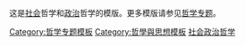 {{Navbox
| name       = 社会与政治哲学
| state      = {{{state|}}}
| title      = [[社会哲学|社会]]哲学和[[政治哲学|政治]]哲学
| titlestyle = background:#ddaaaa;
| groupstyle = background:#ddaaaa;
| belowstyle = background:#ddaaaa;
| bodyclass  = hlist

| group1 = [[:Category:社会哲学家|社会]]与[[:Category:政治哲學家|政治哲學家]]
| evenstyle = background:#f3e1e1;
| list1  =
* [[安薩里]]
* [[索尔·阿林斯基|阿林斯基]]
* [[亚里士多德]]
* [[室利·阿罗频多|阿罗频多]]
* [[伊本·魯世德]]
* [[希波的奥古斯丁|奥古斯丁]]
* [[托马斯·阿奎那|阿奎那]]
* {{le|若克斯·阿蘇爾門迪|Joxe Azurmendi|阿蘇爾門迪}}
* [[阿兰·巴迪欧|巴迪欧]]
* [[米哈伊尔·亚历山德罗维奇·巴枯宁|巴枯宁]]
* [[让·鲍德里亚|鲍德里亚]]
* {{le|阿兰•德•伯努瓦|Alain de Benoist|伯努瓦}}
* [[杰里米·边沁|边沁]]
* [[以赛亚·伯林|伯林]]
* [[波納德]]
* [[伯纳德·鲍桑葵|鲍桑葵]]
* [[埃德蒙·伯克|伯克]]
* [[阿尔贝·加缪|加缪]]
* [[考底利耶]]
* [[西塞罗]]
* [[诺姆·乔姆斯基|乔姆斯基]]
* [[奥古斯特·孔德|孔德]]
* [[孔子]]
* [[居伊·德博|德博]]
* [[密洛凡·德热拉斯|德热拉斯]]
* [[爱米尔·涂尔干|涂尔干]]
* [[弗里德里希·恩格斯|恩格斯]]
* [[米歇尔·福柯|福柯]]
* [[夏尔·傅立叶|傅立叶]]
* [[圣雄甘地|甘地]]
* [[阿爾諾德·蓋倫|盖伦]]
* [[乔瓦尼·秦梯利|秦梯利]]
* [[安东尼奥·葛兰西|葛兰西]]
* [[胡果·格老秀斯|格老秀斯]]
* [[尤尔根·哈贝马斯|哈贝马斯]]
* [[韩非]]
* [[托马斯·霍布斯|霍布斯]]
* [[大卫·休谟|休谟]]
* [[伊曼努尔·康德|康德]]
* [[罗素·柯克|柯克]]
* [[彼得·阿列克谢耶维奇·克鲁泡特金|克鲁泡特金]]
* [[古斯塔夫·勒庞|勒庞]]
* [[戈特弗里德·莱布尼茨|莱布尼茨]]
* [[勒普勒]]
* [[约翰·洛克|洛克]]
* [[罗莎·卢森堡|卢森堡]]
* [[尼可罗·马基亚维利|马基亚维利]]
* [[约瑟夫·德·迈斯特|迈斯特]]
* [[尼古拉·马勒伯朗士|马勒伯朗士]]
* [[赫伯特·马尔库塞|马尔库塞]]
* [[雅克·马里坦|马里坦]]
* [[帕多瓦的马西略|马西略]]
* [[卡尔·马克思|马克思]]
* [[孟子]]
* [[罗伯特·米契尔斯|米契尔斯]]
* [[约翰·斯图尔特·密尔|密尔]]
* [[孟德斯鸠]]
* {{le|尤斯图斯·默泽尔|Justus Möser|默泽尔}}
* [[墨子]]
* [[穆罕默德]]
* [[安东尼奥·奈格里|内格里]]
* [[弗里德里希·尼采|尼采]]
* [[罗伯特·诺齐克|诺齐克]]
* [[迈克尔·奥克肖特|奥克肖特]]
* [[何塞·奧特嘉·伊·加塞特|奥特嘉]]
* [[维尔弗雷多·帕累托|帕累托]]
* {{le|约翰·佩特罗夫·普拉门纳兹|John Plamenatz|普拉门纳兹}}
* [[柏拉图]]
* [[卡尔·波普尔|波普尔]]
* [[艾茵·兰德|兰德]]
* [[约翰·罗尔斯|罗尔斯]]
* [[歐內斯特·勒南|勒南]]
* [[让-雅克·卢梭|卢梭]]
* {{le|约西亚·罗伊斯|Josiah Royce|罗伊斯}}
* [[伯特兰·罗素|罗素]]
* [[乔治·桑塔亚那|桑塔亚那]]
* {{le|P.R.沙卡|Prabhat Ranjan Sarkar|沙卡}}
* [[让-保罗·萨特|萨特]]
* [[卡尔·施米特|施米特]]
* [[约翰·罗杰斯·希尔勒|希尔勒]]
* [[商鞅]]
* [[维尔纳·桑巴特|桑巴特]]
* {{tsl|en|Othmar Spann|奥特马尔·施潘|施潘}}
* [[赫伯特·斯宾塞|斯宾塞]]
* [[亚当·斯密|斯密]]
* {{le|乌戈·斯皮里托|Ugo Spirito|斯皮里托}}
* [[麥克斯·施蒂納|施蒂纳]]
* [[列奥·施特劳斯|施特劳斯]]
* [[依波利特·阿道尔夫·丹纳|丹纳]]
* [[查尔斯·泰勒 (哲学家)|查尔斯·泰勒]]
* [[亨利·戴维·梭罗|梭罗]]
* [[胜论|胜论学派]]
* [[斯瓦米·維韋卡南達|维韦卡南达]]
* [[迈克尔·沃尔泽|沃尔泽]]
* [[斯拉沃熱·齊澤克|齐泽克]]

| group2 = [[:Category:社會理論|社会理论]]
| list2  =
* [[无政府主义]]
* [[权威主义]]
* [[集体主义]]
* [[共产主义]]
* [[冲突理论]]
* [[儒家]]
* [[保守主义]]
* {{le|和谐理论|Consensus theory}}
* [[契约论|契约主义]]
* {{le|甘地主义|Gandhism}}
* [[个人主义]]
* [[道家]]
* [[黄老道家]]
* [[自由主义]]
* [[自由意志主义]]
* [[墨家]]
* [[進步主義]]
* [[民族自由主義]]
* [[社会建构主义]]
* [[法家]]
* [[社会达尔文主义]]
* [[社會決定論]]
* [[社会主义]]
* [[功利主義]]

| group3 = 社会概念
| list3  =
* [[公民不服从]]
* [[民主]]
* [[四民]]
* [[正義]]
* [[法律]]
* [[天命]]
* [[和平]]
* [[财产权]]
* [[革命]]
* [[权利]]
* [[社會契約]]
* [[社会]]
* [[战争]]
* '''[[社会政治哲学条目索引|更多...]]'''

| group4 = 相关条目
| list4  =
* [[经济哲学]]
* [[教育哲学]]
* [[历史哲学]]
* [[法律哲学]]
* {{le|社会科学的哲学|Philosophy_of_social_science}}
* {{le|性哲学|Philosophy_of_sex}}
* [[戀愛哲學|爱情哲学]]
* {{le|社会知识论|Social epistemology}}

| below =
* {{icon|PORTAL}}[[Portal:社会与政治哲学|主题]]
* {{icon|CAT}}[[:Category:社会哲学|分类]]
* {{icon|WIKIPROJECT}}[[Wikipedia:哲学专题/社会政治|专题]]
* {{icon|OTD}}[[Special:RecentChangesLinked/Template:社会与政治哲学|历史]]
}}<noinclude>
{{collapsible option}}

这是[[社会哲学|社会]]哲学和[[政治哲学|政治]]哲学的模版。更多模版请参见[[WikiProject:哲学|哲学专题]]。


[[Category:哲学专题模板]]
[[Category:哲學與思想模板]]
[[Category:哲學與思想導航模板|社会政治哲学]]
</noinclude>